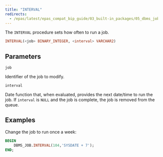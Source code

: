 ```yaml
---
title: "INTERVAL"
redirects:
  - /epas/latest/epas_compat_bip_guide/03_built-in_packages/05_dbms_job/03_interval/ #generated for docs/epas/reorg-role-use-case-mode
---
```


The `INTERVAL` procedure sets how often to run a job.

```sql
INTERVAL(<job> BINARY_INTEGER, <interval> VARCHAR2)
```

## Parameters

`job`

 Identifier of the job to modify.

`interval`

 Date function that, when evaluated, provides the next date/time to run the job. If `interval` is `NULL` and the job is complete, the job is removed from the queue.

## Examples

Change the job to run once a week:

```sql
BEGIN
    DBMS_JOB.INTERVAL(104,'SYSDATE + 7');
END;
```
